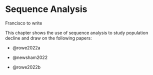 # Sequence Analysis {#sec-chp4}

Francisco to write

This chapter shows the use of sequence analysis to study population decline and draw on the following papers:

-   @rowe2022a

-   @newsham2022

-   @rowe2022b
